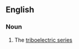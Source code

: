 ==English==

===Noun===
{{en-noun|head=[[electrostatic]] [[series]]|-}}

# {{label|en|informal|physics}} The [[triboelectric series]]
